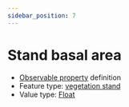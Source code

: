 ```yaml
---
sidebar_position: 7
---
```



# Stand basal area

- [Observable property](/viewers/dawe-vocabs?uri=https://linked.data.gov.au/def/test/dawe-cv/f437f23a-7965-4bae-9dc3-2aead06786ec) definition
- Feature type: [vegetation stand](http://linked.data.gov.au/def/tern-cv/1f93a3e8-4c78-4b08-85a4-6869c9ee17ac)
- Value type: [Float](https://w3id.org/tern/ontologies/tern/Float)


<Example protocolModule="basal-area" observableProperty="https://linked.data.gov.au/def/test/dawe-cv/f437f23a-7965-4bae-9dc3-2aead06786ec" />
